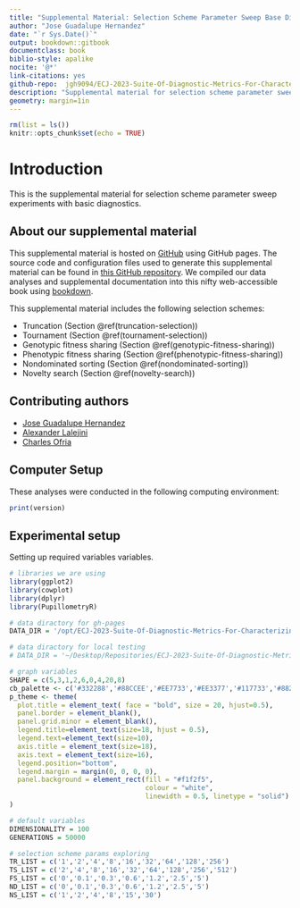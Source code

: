 ```yaml
---
title: "Supplemental Material: Selection Scheme Parameter Sweep Base Diagnostics"
author: "Jose Guadalupe Hernandez"
date: "`r Sys.Date()`"
output: bookdown::gitbook
documentclass: book
biblio-style: apalike
nocite: '@*'
link-citations: yes
github-repo:  jgh9094/ECJ-2023-Suite-Of-Diagnostic-Metrics-For-Characterizing-Selection-Schemes
description: "Supplemental material for selection scheme parameter sweep with diagnostics and no valleys."
geometry: margin=1in
---
```


```r
rm(list = ls())
knitr::opts_chunk$set(echo = TRUE)
```

# Introduction

This is the supplemental material for selection scheme parameter sweep experiments with basic diagnostics.

## About our supplemental material

This supplemental material is hosted on [GitHub](https://github.com) using GitHub pages.
The source code and configuration files used to generate this supplemental material can be found in [this GitHub repository](https://github.com/jgh9094/ECJ-2023-Suite-Of-Diagnostic-Metrics-For-Characterizing-Selection-Schemes).
We compiled our data analyses and supplemental documentation into this nifty web-accessible book using [bookdown](https://bookdown.org/).

This supplemental material includes the following selection schemes:

- Truncation (Section \@ref(truncation-selection))
- Tournament (Section \@ref(tournament-selection))
- Genotypic fitness sharing (Section \@ref(genotypic-fitness-sharing))
- Phenotypic fitness sharing (Section \@ref(phenotypic-fitness-sharing))
- Nondominated sorting (Section \@ref(nondominated-sorting))
- Novelty search (Section \@ref(novelty-search))

## Contributing authors

- [Jose Guadalupe Hernandez](https://jgh9094.github.io/)
- [Alexander Lalejini](https://lalejini.com)
- [Charles Ofria](http://ofria.com)

## Computer Setup

These analyses were conducted in the following computing environment:

```r
print(version)
```


## Experimental setup

Setting up required variables variables.

```r
# libraries we are using
library(ggplot2)
library(cowplot)
library(dplyr)
library(PupillometryR)

# data diractory for gh-pages
DATA_DIR = '/opt/ECJ-2023-Suite-Of-Diagnostic-Metrics-For-Characterizing-Selection-Schemes/DATA/PARAM_SWEEP/'

# data diractory for local testing
# DATA_DIR = '~/Desktop/Repositories/ECJ-2023-Suite-Of-Diagnostic-Metrics-For-Characterizing-Selection-Schemes/DATA/PARAM_SWEEP/'

# graph variables
SHAPE = c(5,3,1,2,6,0,4,20,8)
cb_palette <- c('#332288','#88CCEE','#EE7733','#EE3377','#117733','#882255','#44AA99','#CCBB44', '#000000')
p_theme <- theme(
  plot.title = element_text( face = "bold", size = 20, hjust=0.5),
  panel.border = element_blank(),
  panel.grid.minor = element_blank(),
  legend.title=element_text(size=18, hjust = 0.5),
  legend.text=element_text(size=10),
  axis.title = element_text(size=18),
  axis.text = element_text(size=16),
  legend.position="bottom",
  legend.margin = margin(0, 0, 0, 0),
  panel.background = element_rect(fill = "#f1f2f5",
                                  colour = "white",
                                  linewidth = 0.5, linetype = "solid")
)

# default variables
DIMENSIONALITY = 100
GENERATIONS = 50000

# selection scheme params exploring
TR_LIST = c('1','2','4','8','16','32','64','128','256')
TS_LIST = c('2','4','8','16','32','64','128','256','512')
FS_LIST = c('0','0.1','0.3','0.6','1.2','2.5','5')
ND_LIST = c('0','0.1','0.3','0.6','1.2','2.5','5')
NS_LIST = c('1','2','4','8','15','30')
```